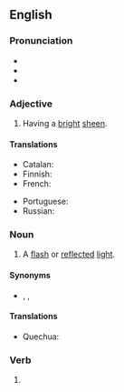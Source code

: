 ==English==

===Pronunciation===
* {{IPA|/ˈɡliːmɪŋ/|lang=en}}
* {{audio|en-us-gleaming.ogg|Audio (US)|lang=en}}
* {{rhymes|iːmɪŋ|lang=en}}

===Adjective===
{{en-adj}}

# Having a [[bright]] [[sheen]].

====Translations====
{{trans-top|having a bright sheen}}
* Catalan: {{t+|ca|llampant}}
* Finnish: {{t|fi|hohtava}}
* French: {{t+|fr|brillant}}
{{trans-mid}}
* Portuguese: {{t+|pt|brilhante}}
* Russian: {{t+|ru|сверка́ющий}}
{{trans-bottom}}

===Noun===
{{en-noun}}

# A [[flash]] or [[reflect]]ed [[light]].

====Synonyms====
* {{l|en|shining}}, {{l|en|glowing}}, {{l|en|glinting}}

====Translations====
{{trans-top|flash or reflected light}}
* Quechua: {{t|qu|lliphlli}}
{{trans-mid}}
{{trans-bottom}}

===Verb===
{{head|en|present participle}}

# {{present participle of|gleam|lang=en|nocat=1}}